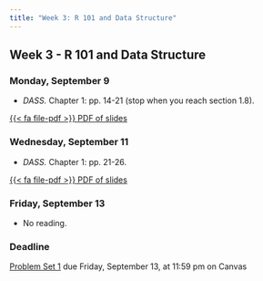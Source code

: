 ```yaml
---
title: "Week 3: R 101 and Data Structure"
---
```


::: {.content-visible when-format="pdf"}

## Week 3 - R 101 and Data Structure

:::


[//]: <> (Need to write intro)

### Monday, September 9

- *DASS.* Chapter 1: pp. 14-21 (stop when you reach section 1.8).


::: {.content-visible when-format="html"}

 
[<span class="btn btn-danger">{{< fa file-pdf >}} PDF of slides </span></p>](https://agnesscott.instructure.com/files/732873/)

:::



### Wednesday, September 11

- *DASS.* Chapter 1: pp. 21-26.
 

::: {.content-visible when-format="html"}

 
[<span class="btn btn-danger">{{< fa file-pdf >}} PDF of slides </span></p>](https://agnesscott.instructure.com/files/732874/)

:::


### Friday, September 13

- No reading.

:::{.callout-important}

### Deadline

[Problem Set 1](/assignment/pset1.qmd) due Friday, September 13, at 11:59 pm on Canvas

:::

